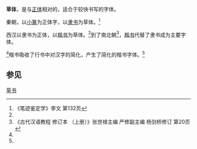 '''草体'''，是与[[正体|正体]]相对的，适合于较快书写的字体。

秦朝，以[[小篆|小篆]]为正体字，以[[隶书|隶书]]为草体。<ref name=lw>《笔迹鉴定学》李文 第132页</ref>

西汉以隶书为正体，以[[楷书|楷书]]为草体。<ref name=lw />到了南北朝<ref>《古代汉语教程 修订本 （上册）》张世禄主编 严修副主编 杨剑桥修订 第20页</ref>，[[楷书|楷书]]代替了隶书成为主要字体。

<ref name=lw />楷书吸收了行书中对汉字的简化，产生了简化的楷书字体。<ref name=lw />

== 参见 ==

[[草书|草书]]

{{lang-stub}}